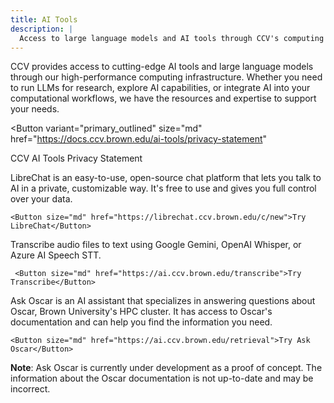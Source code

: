```yaml
---
title: AI Tools
description: |
  Access to large language models and AI tools through CCV's computing infrastructure.
---
```


<ContentSection title="ChatCCV Tools">
CCV provides access to cutting-edge AI tools and large language models through our high-performance computing
infrastructure. Whether you need to run LLMs for research, explore AI capabilities, or integrate AI into your
computational workflows, we have the resources and expertise to support your needs.

<Button
  variant="primary_outlined"
  size="md"
  href="https://docs.ccv.brown.edu/ai-tools/privacy-statement"
>
  CCV AI Tools Privacy Statement
</Button>

<CardGroup>
  <StyledCard title="LibreChat">
    LibreChat is an easy-to-use, open-source chat platform that lets you talk to AI in a private, customizable way.
    It's free to use and gives you full control over your data.

    <Button size="md" href="https://librechat.ccv.brown.edu/c/new">Try LibreChat</Button>

  </StyledCard>

  <StyledCard title="Transcribe">
     Transcribe audio files to text using Google Gemini, OpenAI Whisper, or Azure AI Speech STT.

     <Button size="md" href="https://ai.ccv.brown.edu/transcribe">Try Transcribe</Button>

  </StyledCard>
  <StyledCard title="Ask Oscar">
    Ask Oscar is an AI assistant that specializes in answering questions about Oscar, Brown University's HPC cluster. It has
    access to Oscar's documentation and can help you find the information you need.

    <Button size="md" href="https://ai.ccv.brown.edu/retrieval">Try Ask Oscar</Button>

  </StyledCard>
</CardGroup>

**Note**: Ask Oscar is currently under development as a proof of concept. The information about the Oscar documentation
is not up-to-date and may be incorrect.

</ContentSection>
